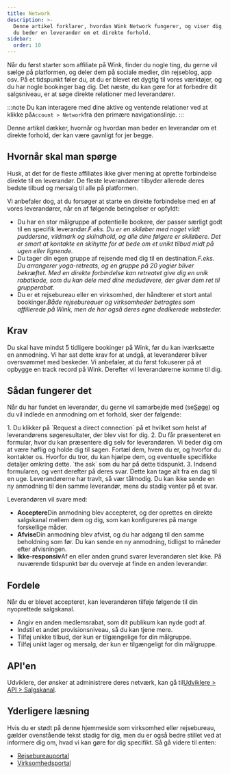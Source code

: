 ```yaml
---
title: Network
description: >-
  Denne artikel forklarer, hvordan Wink Network fungerer, og viser dig, hvordan
  du beder en leverandør om et direkte forhold.
sidebar:
  order: 10
---
```


Når du først starter som affiliate på Wink, finder du nogle ting, du gerne vil sælge på platformen, og deler dem på sociale medier, din rejseblog, app osv.
På et tidspunkt føler du, at du er blevet ret dygtig til vores værktøjer, og du har nogle bookinger bag dig.
Det næste, du kan gøre for at forbedre dit salgsniveau, er at søge direkte relationer med leverandører.

:::note
Du kan interagere med dine aktive og ventende relationer ved at klikke på`Account > Network`fra den primære navigationslinje.
:::

Denne artikel dækker, hvornår og hvordan man beder en leverandør om et direkte forhold, der kan være gavnligt for jer begge.

## Hvornår skal man spørge

Husk, at det for de fleste affiliates ikke giver mening at oprette forbindelse direkte til en leverandør. De fleste leverandører tilbyder allerede deres bedste tilbud og mersalg til alle på platformen.

Vi anbefaler dog, at du forsøger at starte en direkte forbindelse med en af ​​vores leverandører, når en af ​​følgende betingelser er opfyldt:

* Du har en stor målgruppe af potentielle bookere, der passer særligt godt til en specifik leverandør.*F.eks. Du er en skiløber med noget vildt puddersne, vildmark og skiindhold, og alle dine følgere er skiløbere. Det er smart at kontakte en skihytte for at bede om et unikt tilbud midt på ugen eller lignende.*
* Du tager din egen gruppe af rejsende med dig til en destination.*F.eks. Du arrangerer yoga-retreats, og en gruppe på 20 yogier bliver bekræftet. Med en direkte forbindelse kan retreatet give dig en unik rabatkode, som du kan dele med dine medudøvere, der giver dem ret til grupperabat.*
* Du er et rejsebureau eller en virksomhed, der håndterer et stort antal bookinger.*Både rejsebureauer og virksomheder betragtes som affilierede på Wink, men de har også deres egne dedikerede websteder.*

## Krav

Du skal have mindst 5 tidligere bookinger på Wink, før du kan iværksætte en anmodning.
Vi har sat dette krav for at undgå, at leverandører bliver oversvømmet med beskeder. Vi anbefaler, at du først fokuserer på at opbygge en track record på Wink. Derefter vil leverandørerne komme til dig.

## Sådan fungerer det

Når du har fundet en leverandør, du gerne vil samarbejde med (se[Søge](/studio/search/)) og du vil indlede en anmodning om et forhold, sker der følgende:

<Steps>
  1. Du klikker på `Request a direct connection` på et hvilket som helst af leverandørens søgeresultater, der blev vist for dig.
  2. Du får præsenteret en formular, hvor du kan præsentere dig selv for leverandøren. Vi beder dig om at være høflig og holde dig til sagen. Fortæl dem, hvem du er, og hvorfor du kontakter os. Hvorfor du tror, ​​du kan hjælpe dem, og eventuelle specifikke detaljer omkring dette. `the ask` som du har på dette tidspunkt.
  3. Indsend formularen, og vent derefter på deres svar. Dette kan tage alt fra en dag til en uge. Leverandørerne har travlt, så vær tålmodig. Du kan ikke sende en ny anmodning til den samme leverandør, mens du stadig venter på et svar.
</Steps>


Leverandøren vil svare med:

* **Acceptere**Din anmodning blev accepteret, og der oprettes en direkte salgskanal mellem dem og dig, som kan konfigureres på mange forskellige måder.
* **Afvise**Din anmodning blev afvist, og du har adgang til den samme beholdning som før. Du kan sende en ny anmodning, tidligst to måneder efter afvisningen.
* **Ikke-responsiv**Af en eller anden grund svarer leverandøren slet ikke. På nuværende tidspunkt bør du overveje at finde en anden leverandør.

## Fordele

Når du er blevet accepteret, kan leverandøren tilføje følgende til din nyoprettede salgskanal.

* Angiv en anden medlemsrabat, som dit publikum kan nyde godt af.
* Indstil et andet provisionsniveau, så du kan tjene mere.
* Tilføj unikke tilbud, der kun er tilgængelige for din målgruppe.
* Tilføj unikt lager og mersalg, der kun er tilgængeligt for din målgruppe.

## API'en

Udviklere, der ønsker at administrere deres netværk, kan gå til[Udviklere > API > Salgskanal](/developers/apis/#sales-channel-api).

## Yderligere læsning

Hvis du er stødt på denne hjemmeside som virksomhed eller rejsebureau, gælder ovenstående tekst stadig for dig, men du er også bedre stillet ved at informere dig om, hvad vi kan gøre for dig specifikt. Så gå videre til enten:

* [Rejsebureauportal](/travel-agent/what-is-agent/)
* [Virksomhedsportal](/corporate/what-is-group/)

